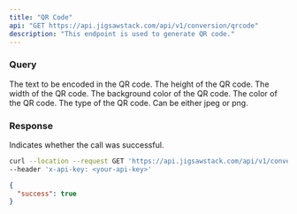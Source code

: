 ```yaml
---
title: "QR Code"
api: "GET https://api.jigsawstack.com/api/v1/conversion/qrcode"
description: "This endpoint is used to generate QR code."
---
```


### Query

<ParamField query="text" type="string" required>
  The text to be encoded in the QR code.
</ParamField>

<ParamField query="height" type="string" default="512">
  The height of the QR code.
</ParamField>

<ParamField query="width" type="string" default="512">
  The width of the QR code.
</ParamField>

<ParamField query="background_color" type="string" default="#fff">
  The background color of the QR code.
</ParamField>

<ParamField query="qr_color" type="string" default="#000000ff">
  The color of the QR code.
</ParamField>

<ParamField query="type" type="string" default="jpeg">
  The type of the QR code. Can be either jpeg or png.
</ParamField>

### Response

<ResponseField name="success" type="boolean">
  Indicates whether the call was successful.
</ResponseField>

<RequestExample>

```bash Example Request
curl --location --request GET 'https://api.jigsawstack.com/api/v1/conversion/qrcode' \
--header 'x-api-key: <your-api-key>'
```

</RequestExample>

<ResponseExample>

```json Response
{
  "success": true
}
```

</ResponseExample>
